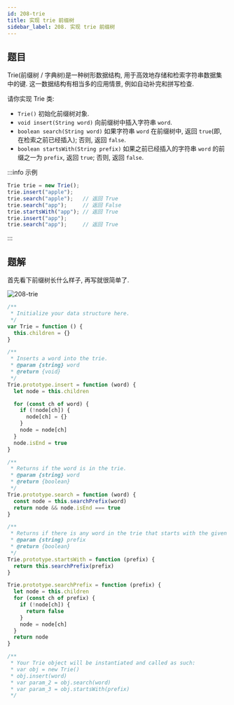 ```yaml
---
id: 208-trie
title: 实现 trie 前缀树
sidebar_label: 208. 实现 trie 前缀树
---
```


## 题目

Trie(前缀树 / 字典树)是一种树形数据结构, 用于高效地存储和检索字符串数据集中的键. 这一数据结构有相当多的应用情景, 例如自动补完和拼写检查.

请你实现 Trie 类:

- `Trie()` 初始化前缀树对象.
- `void insert(String word)` 向前缀树中插入字符串 `word`.
- `boolean search(String word)` 如果字符串 `word` 在前缀树中, 返回 `true`(即, 在检索之前已经插入); 否则, 返回 `false`.
- `boolean startsWith(String prefix)` 如果之前已经插入的字符串 `word` 的前缀之一为 `prefix`, 返回 `true`; 否则, 返回 `false`.

:::info 示例

```ts
Trie trie = new Trie();
trie.insert("apple");
trie.search("apple");   // 返回 True
trie.search("app");     // 返回 False
trie.startsWith("app"); // 返回 True
trie.insert("app");
trie.search("app");     // 返回 True
```

:::

## 题解

首先看下前缀树长什么样子, 再写就很简单了.

![208-trie](../../static/img/208-trie.png)

```ts
/**
 * Initialize your data structure here.
 */
var Trie = function () {
  this.children = {}
}

/**
 * Inserts a word into the trie.
 * @param {string} word
 * @return {void}
 */
Trie.prototype.insert = function (word) {
  let node = this.children

  for (const ch of word) {
    if (!node[ch]) {
      node[ch] = {}
    }
    node = node[ch]
  }
  node.isEnd = true
}

/**
 * Returns if the word is in the trie.
 * @param {string} word
 * @return {boolean}
 */
Trie.prototype.search = function (word) {
  const node = this.searchPrefix(word)
  return node && node.isEnd === true
}

/**
 * Returns if there is any word in the trie that starts with the given prefix.
 * @param {string} prefix
 * @return {boolean}
 */
Trie.prototype.startsWith = function (prefix) {
  return this.searchPrefix(prefix)
}

Trie.prototype.searchPrefix = function (prefix) {
  let node = this.children
  for (const ch of prefix) {
    if (!node[ch]) {
      return false
    }
    node = node[ch]
  }
  return node
}

/**
 * Your Trie object will be instantiated and called as such:
 * var obj = new Trie()
 * obj.insert(word)
 * var param_2 = obj.search(word)
 * var param_3 = obj.startsWith(prefix)
 */
```

